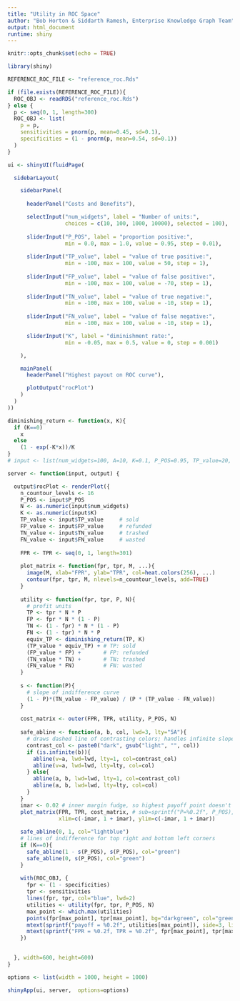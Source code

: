 ---
title: "Utility in ROC Space"
author: "Bob Horton & Siddarth Ramesh, Enterprise Knowledge Graph Team"
output: html_document
runtime: shiny
---

```{r setup, include=FALSE}
knitr::opts_chunk$set(echo = TRUE)
```


```{r utility_app, echo=FALSE}

library(shiny)

REFERENCE_ROC_FILE <- "reference_roc.Rds"

if (file.exists(REFERENCE_ROC_FILE)){
  ROC_OBJ <- readRDS("reference_roc.Rds")
} else {
  p <- seq(0, 1, length=300)
  ROC_OBJ <- list(
    p = p,
    sensitivities = pnorm(p, mean=0.45, sd=0.1),
    specificities = (1 - pnorm(p, mean=0.54, sd=0.1))
  )
}

ui <- shinyUI(fluidPage(

  sidebarLayout(

    sidebarPanel(
      
      headerPanel("Costs and Benefits"),

      selectInput("num_widgets", label = "Number of units:",
                  choices = c(10, 100, 1000, 10000), selected = 100),
    
      sliderInput("P_POS", label = "proportion positive:",
                  min = 0.0, max = 1.0, value = 0.95, step = 0.01),
    
      sliderInput("TP_value", label = "value of true positive:",
                  min = -100, max = 100, value = 50, step = 1),
    
      sliderInput("FP_value", label = "value of false positive:",
                  min = -100, max = 100, value = -70, step = 1),
    
      sliderInput("TN_value", label = "value of true negative:",
                  min = -100, max = 100, value = -10, step = 1),
    
      sliderInput("FN_value", label = "value of false negative:",
                  min = -100, max = 100, value = -10, step = 1),

      sliderInput("K", label = "diminishment rate:", 
                  min = -0.05, max = 0.5, value = 0, step = 0.001)

    ),

    mainPanel(
      headerPanel("Highest payout on ROC curve"),

      plotOutput("rocPlot")
    )
  )
))

diminishing_return <- function(x, K){
  if (K==0)
    x
  else
    (1 - exp(-K*x))/K
}
# input <- list(num_widgets=100, A=10, K=0.1, P_POS=0.95, TP_value=20, TN_value=-50, FP_value=-300, FN_value=-50)

server <- function(input, output) {

  output$rocPlot <- renderPlot({
    n_countour_levels <- 16
    P_POS <- input$P_POS
    N <- as.numeric(input$num_widgets)
    K <- as.numeric(input$K)
    TP_value <- input$TP_value     # sold
    FP_value <- input$FP_value     # refunded
    TN_value <- input$TN_value     # trashed
    FN_value <- input$FN_value     # wasted
    
    FPR <- TPR <- seq(0, 1, length=301)
    
    plot_matrix <- function(fpr, tpr, M, ...){
      image(M, xlab="FPR", ylab="TPR", col=heat.colors(256), ...)
      contour(fpr, tpr, M, nlevels=n_countour_levels, add=TRUE)
    }
    
    utility <- function(fpr, tpr, P, N){
      # profit units
      TP <- tpr * N * P
      FP <- fpr * N * (1 - P)
      TN <- (1 - fpr) * N * (1 - P)
      FN <- (1 - tpr) * N * P
      equiv_TP <- diminishing_return(TP, K)
      (TP_value * equiv_TP) + # TP: sold
      (FP_value * FP) +       # FP: refunded
      (TN_value * TN) +       # TN: trashed
      (FN_value * FN)         # FN: wasted
    }
    
    s <- function(P){
      # slope of indifference curve
      (1 - P)*(TN_value - FP_value) / (P * (TP_value - FN_value))
    }
    
    cost_matrix <- outer(FPR, TPR, utility, P_POS, N)
    
    safe_abline <- function(a, b, col, lwd=3, lty="5A"){
      # draws dashed line of contrasting colors; handles infinite slope
      contrast_col <- paste0("dark", gsub("light", "", col))
      if (is.infinite(b)){
        abline(v=a, lwd=lwd, lty=1, col=contrast_col)
        abline(v=a, lwd=lwd, lty=lty, col=col)
      } else{
        abline(a, b, lwd=lwd, lty=1, col=contrast_col)
        abline(a, b, lwd=lwd, lty=lty, col=col)
      }
    }
    imar <- 0.02 # inner margin fudge, so highest payoff point doesn't get chopped off at the edge
    plot_matrix(FPR, TPR, cost_matrix, # sub=sprintf("P=%0.2f", P_POS), 
                xlim=c(-imar, 1 + imar), ylim=c(-imar, 1 + imar))
    
    safe_abline(0, 1, col="lightblue")
    # lines of indifference for top right and bottom left corners
    if (K==0){
      safe_abline(1 - s(P_POS), s(P_POS), col="green")
      safe_abline(0, s(P_POS), col="green")
    }
    
    with(ROC_OBJ, {
      fpr <- (1 - specificities)
      tpr <- sensitivities
      lines(fpr, tpr, col="blue", lwd=2)
      utilities <- utility(fpr, tpr, P_POS, N)
      max_point <- which.max(utilities)
      points(fpr[max_point], tpr[max_point], bg="darkgreen", col="green", pch=21, cex=3)
      mtext(sprintf("payoff = %0.2f", utilities[max_point]), side=3, line=2.5, cex=1.5)
      mtext(sprintf("FPR = %0.2f, TPR = %0.2f", fpr[max_point], tpr[max_point]), side=3, line=1)
    })

  
  }, width=600, height=600)
}

options <- list(width = 1000, height = 1000)

shinyApp(ui, server,  options=options)

```

